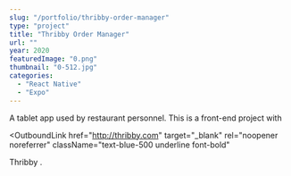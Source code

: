 ```yaml
---
slug: "/portfolio/thribby-order-manager"
type: "project"
title: "Thribby Order Manager"
url: ""
year: 2020
featuredImage: "0.png"
thumbnail: "0-512.jpg"
categories:
  - "React Native"
  - "Expo"
---
```



A tablet app used by restaurant personnel. This is a front-end project with

<OutboundLink
  href="http://thribby.com"
  target="_blank"
  rel="noopener noreferrer"
  className="text-blue-500 underline font-bold"
>
  Thribby
</OutboundLink>
.
